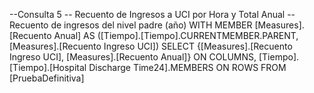 --Consulta 5 
-- Recuento de Ingresos a UCI por Hora y Total Anual
-- Recuento de ingresos del nivel padre (año)
WITH 
MEMBER [Measures].[Recuento Anual] AS
    ([Tiempo].[Tiempo].CURRENTMEMBER.PARENT, [Measures].[Recuento Ingreso UCI])
SELECT 
    {[Measures].[Recuento Ingreso UCI], [Measures].[Recuento Anual]} ON COLUMNS,
    [Tiempo].[Tiempo].[Hospital Discharge Time24].MEMBERS ON ROWS
FROM [PruebaDefinitiva]


